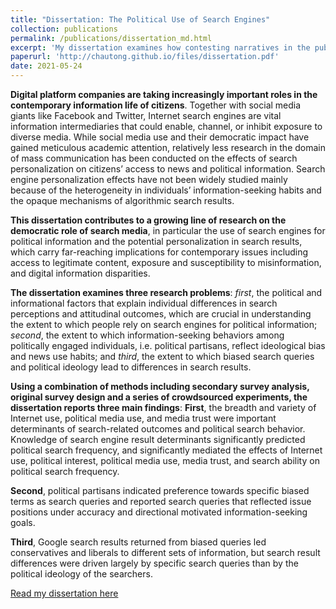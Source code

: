 ```yaml
---
title: "Dissertation: The Political Use of Search Engines"
collection: publications
permalink: /publications/dissertation_md.html
excerpt: 'My dissertation examines how contesting narratives in the public information environment regarding polarizing issues affect the way individuals use online search to verify political information, and consequently, how such information seeking tendencies might result in information inequalities, operationalized as different search results.'
paperurl: 'http://chautong.github.io/files/dissertation.pdf'
date: 2021-05-24
---
```

**Digital platform companies are taking increasingly important roles in the contemporary information life of citizens**. Together with social media giants like Facebook and Twitter, Internet search engines are vital information intermediaries that could enable, channel, or inhibit exposure to diverse media. While social media use and their democratic impact have gained meticulous academic attention, relatively less research in the domain of mass communication has been conducted on the effects of search personalization on citizens’ access to news and political information. Search engine personalization effects have not been widely studied mainly because of the heterogeneity in individuals’ information-seeking habits and the opaque mechanisms of algorithmic search results. 

**This dissertation contributes to a growing line of research on the democratic role of search media**, in particular the use of search engines for political information and the potential personalization in search results, which carry far-reaching implications for contemporary issues including access to legitimate content, exposure and susceptibility to misinformation, and digital information disparities.

**The dissertation examines three research problems**: *first*, the political and informational factors that explain individual differences in search perceptions and attitudinal outcomes, which are crucial in understanding the extent to which people rely on search engines for political information; *second*, the extent to which information-seeking behaviors among politically engaged individuals, i.e. political partisans, reflect ideological bias and news use habits; and *third*, the extent to which biased search queries and political ideology lead to differences in search results.

**Using a combination of methods including secondary survey analysis, original survey design and a series of crowdsourced experiments, the dissertation reports three main findings**: **First**, the breadth and variety of Internet use, political media use, and media trust were important determinants of search-related outcomes and political search behavior. Knowledge of search engine result determinants significantly predicted political search frequency, and significantly mediated the effects of Internet use, political interest, political media use, media trust, and search ability on political search frequency. 

**Second**, political partisans indicated preference towards specific biased terms as search queries and reported search queries that reflected issue positions under accuracy and directional motivated information-seeking goals. 

**Third**, Google search results returned from biased queries led conservatives and liberals to different sets of information, but search result differences were driven largely by specific search queries than by the political ideology of the searchers.

[Read my dissertation here](http://chautong.github.io/files/dissertation.pdf)


